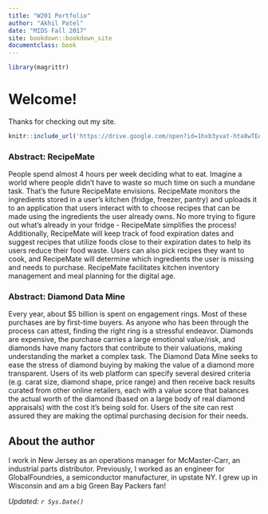 ```yaml
---
title: "W201 Portfolio"
author: "Akhil Patel"
date: "MIDS Fall 2017"
site: bookdown::bookdown_site
documentclass: book
---
```


<!-- This won't be displayed but it will initialize your R session. Add any R libraries you need here. -->
```r
library(magrittr)
```


# Welcome!

Thanks for checking out my site.

<!-- Below this line is just examples of how you can embed video from Google Drive. First you have to enable sharing, then just get the object ID which is that long string between d/ and /preview and will also be appended to any sharing link you generate for your video. -->
<p>
```r
knitr::include_url('https://drive.google.com/open?id=1hxb3yvat-hta8wTEA05RqBgJOi1gPEGi/preview')
```

### Abstract: RecipeMate

People spend almost 4 hours per week deciding what to eat. Imagine a world where people didn't have to waste so much time on such a mundane task. That's the future RecipeMate envisions. RecipeMate monitors the ingredients stored in a user's kitchen (fridge, freezer, pantry) and uploads it to an application that users interact with to choose recipes that can be made using the ingredients the user already owns. No more trying to figure out what's already in your fridge - RecipeMate simplifies the process! Additionally, RecipeMate will keep track of food expiration dates and suggest recipes that utilize foods close to their expiration dates to help its users reduce their food waste. Users can also pick recipes they want to cook, and RecipeMate will determine which ingredients the user is missing and needs to purchase. RecipeMate facilitates kitchen inventory management and meal planning for the digital age.

### Abstract: Diamond Data Mine

Every year, about $5 billion is spent on engagement rings. Most of these purchases are by first-time buyers. As anyone who has been through the process can attest, finding the right ring is a stressful endeavor. Diamonds are expensive, the purchase carries a large emotional value/risk, and diamonds have many factors that contribute to their valuations, making understanding the market a complex task. The Diamond Data Mine seeks to ease the stress of diamond buying by making the value of a diamond more transparent. Users of its web platform can specify several desired criteria (e.g. carat size, diamond shape, price range) and then receive back results curated from other online retailers, each with a value score that balances the actual worth of the diamond (based on a large body of real diamond appraisals) with the cost it's being sold for. Users of the site can rest assured they are making the optimal purchasing decision for their needs.

## About the author

I work in New Jersey as an operations manager for McMaster-Carr, an industrial parts distributor. Previously, I worked as an engineer for GlobalFoundries, a semiconductor manufacturer, in upstate NY. I grew up in Wisconsin and am a big Green Bay Packers fan!


*Updated: `r Sys.Date()`*
